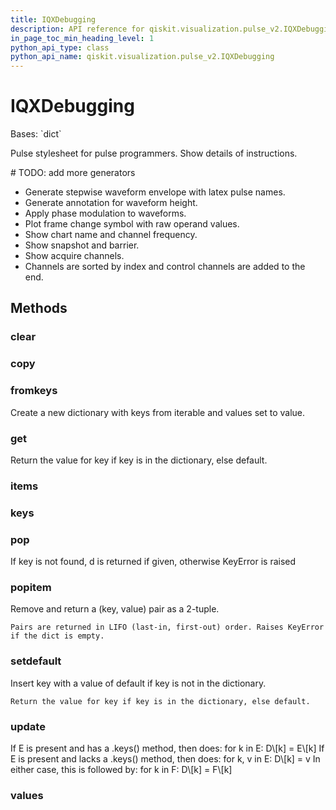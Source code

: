 ```yaml
---
title: IQXDebugging
description: API reference for qiskit.visualization.pulse_v2.IQXDebugging
in_page_toc_min_heading_level: 1
python_api_type: class
python_api_name: qiskit.visualization.pulse_v2.IQXDebugging
---
```


# IQXDebugging

<Class id="qiskit.visualization.pulse_v2.IQXDebugging" github="https://github.com/qiskit/qiskit/tree/stable/0.20/qiskit/visualization/pulse_v2/stylesheet.py" signature="IQXDebugging(**kwargs)">
  Bases: `dict`

  Pulse stylesheet for pulse programmers. Show details of instructions.

  \# TODO: add more generators

  *   Generate stepwise waveform envelope with latex pulse names.
  *   Generate annotation for waveform height.
  *   Apply phase modulation to waveforms.
  *   Plot frame change symbol with raw operand values.
  *   Show chart name and channel frequency.
  *   Show snapshot and barrier.
  *   Show acquire channels.
  *   Channels are sorted by index and control channels are added to the end.

  ## Methods

  ### clear

  <Function id="qiskit.visualization.pulse_v2.IQXDebugging.clear" name="clear" signature="IQXDebugging.clear() → None. Remove all items from D." />

  ### copy

  <Function id="qiskit.visualization.pulse_v2.IQXDebugging.copy" name="copy" signature="IQXDebugging.copy() → a shallow copy of D" />

  ### fromkeys

  <Function id="qiskit.visualization.pulse_v2.IQXDebugging.fromkeys" name="fromkeys" signature="IQXDebugging.fromkeys(value=None, /)">
    Create a new dictionary with keys from iterable and values set to value.
  </Function>

  ### get

  <Function id="qiskit.visualization.pulse_v2.IQXDebugging.get" name="get" signature="IQXDebugging.get(key, default=None, /)">
    Return the value for key if key is in the dictionary, else default.
  </Function>

  ### items

  <Function id="qiskit.visualization.pulse_v2.IQXDebugging.items" name="items" signature="IQXDebugging.items() → a set-like object providing a view on D’s items" />

  ### keys

  <Function id="qiskit.visualization.pulse_v2.IQXDebugging.keys" name="keys" signature="IQXDebugging.keys() → a set-like object providing a view on D’s keys" />

  ### pop

  <Function id="qiskit.visualization.pulse_v2.IQXDebugging.pop" name="pop" signature="IQXDebugging.pop(k[, d]) → v, remove specified key and return the corresponding value.">
    If key is not found, d is returned if given, otherwise KeyError is raised
  </Function>

  ### popitem

  <Function id="qiskit.visualization.pulse_v2.IQXDebugging.popitem" name="popitem" signature="IQXDebugging.popitem()">
    Remove and return a (key, value) pair as a 2-tuple.

    Pairs are returned in LIFO (last-in, first-out) order. Raises KeyError if the dict is empty.
  </Function>

  ### setdefault

  <Function id="qiskit.visualization.pulse_v2.IQXDebugging.setdefault" name="setdefault" signature="IQXDebugging.setdefault(key, default=None, /)">
    Insert key with a value of default if key is not in the dictionary.

    Return the value for key if key is in the dictionary, else default.
  </Function>

  ### update

  <Function id="qiskit.visualization.pulse_v2.IQXDebugging.update" name="update" signature="IQXDebugging.update([E, ]**F) → None. Update D from dict/iterable E and F.">
    If E is present and has a .keys() method, then does: for k in E: D\[k] = E\[k] If E is present and lacks a .keys() method, then does: for k, v in E: D\[k] = v In either case, this is followed by: for k in F: D\[k] = F\[k]
  </Function>

  ### values

  <Function id="qiskit.visualization.pulse_v2.IQXDebugging.values" name="values" signature="IQXDebugging.values() → an object providing a view on D’s values" />
</Class>

